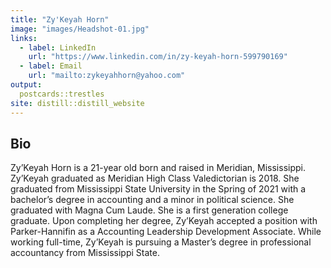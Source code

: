 ---
title: "Zy'Keyah Horn" 
image: "images/Headshot-01.jpg"
links: 
  - label: LinkedIn 
    url: "https://www.linkedin.com/in/zy-keyah-horn-599790169" 
  - label: Email 
    url: "mailto:zykeyahhorn@yahoo.com" 
output: 
  postcards::trestles 
site: distill::distill_website
--- 
## Bio

Zy'Keyah Horn is a 21-year old born and raised in Meridian, Mississippi. Zy'Keyah graduated as Meridian High Class Valedictorian is 2018. She graduated from Mississippi State University in the Spring of 2021 with a bachelor's degree in accounting and a minor in political science. She graduated with Magna Cum Laude. She is a first generation college graduate. Upon completing her degree, Zy'Keyah accepted a position with Parker-Hannifin as a Accounting Leadership Development Associate. While working full-time, Zy'Keyah is pursuing a Master's degree in professional accountancy from Mississippi State.
